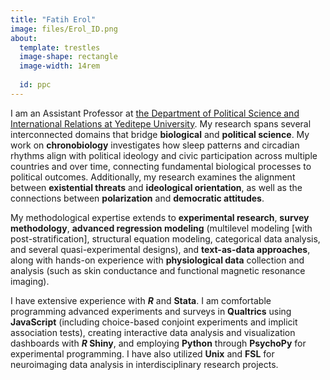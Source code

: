 ```yaml
---
title: "Fatih Erol"
image: files/Erol_ID.png
about: 
  template: trestles
  image-shape: rectangle
  image-width: 14rem
  
  id: ppc
---
```


::: {#ppc}
I am an Assistant Professor at <a href="https://iibf.yeditepe.edu.tr/en/political-science-and-international-relations-department-en" target="_blank"> the Department of Political Science and International Relations at Yeditepe University</a>. My research spans several interconnected domains that bridge **biological** and **political science**. My work on **chronobiology** investigates how sleep patterns and circadian rhythms align with political ideology and civic participation across multiple countries and over time, connecting fundamental biological processes to political outcomes. Additionally, my research examines the alignment between **existential threats** and **ideological orientation**, as well as the connections between **polarization** and **democratic attitudes**.

My methodological expertise extends to **experimental research**, **survey methodology**, **advanced regression modeling** (multilevel modeling \[with post-stratification\], structural equation modeling, categorical data analysis, and several quasi-experimental designs), and **text-as-data approaches**, along with hands-on experience with **physiological data** collection and analysis (such as skin conductance and functional magnetic resonance imaging).\

I have extensive experience with **<i>R</i>** and **Stata**. I am comfortable programming advanced experiments and surveys in **Qualtrics** using **JavaScript** (including choice-based conjoint experiments and implicit association tests), creating interactive data analysis and visualization dashboards with **<i>R</i> Shiny**, and employing **Python** through **PsychoPy** for experimental programming. I have also utilized **Unix** and **FSL** for neuroimaging data analysis in interdisciplinary research projects.\
:::

<!-- Google tag (gtag.js) -->
<script async src="https://www.googletagmanager.com/gtag/js?id=G-C9REN6Q65E"></script>
<script>
  window.dataLayer = window.dataLayer || [];
  function gtag(){dataLayer.push(arguments);}
  gtag('js', new Date());

  gtag('config', 'G-C9REN6Q65E');
</script>
